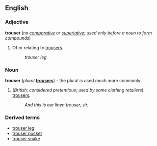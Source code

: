 ==English==
===Adjective===
'''trouser''' (''no [[comparative]] or [[superlative]]''; ''used only before a noun to form compounds'')

#Of or relating to [[trousers]].
#:''trouser leg''

===Noun===
'''trouser''' (''plural'' '''[[trousers]]''') - the plural is used much more commonly

#(''British''; ''considered pretentious''; ''used by some clothing retailers'') [[trousers]].
#:''And this is our linen trouser, sir.''

===Derived terms===
*[[trouser leg]]
*[[trouser pocket]]
*[[trouser snake]]